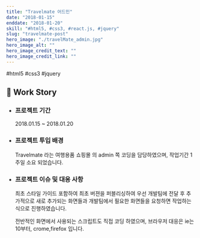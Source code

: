 ```yaml
---
title: "Travelmate 어드민"
date: "2018-01-15"
enddate: "2018-01-20"
skill: "#html5, #css3, #react.js, #jquery"
slug: "travelmate-post"
hero_image: "./travelMate_admin.jpg"
hero_image_alt: ""
hero_image_credit_text: ""
hero_image_credit_link: ""
---
```


<div className="badge-wrap">
  <span className="badge badge-html">#html5</span>
  <span className="badge badge-css">#css3</span>
  <span className="badge badge-javscript">#jquery</span>
</div>

## 🎤 Work Story

- ### 프로젝트 기간

  2018.01.15 ~ 2018.01.20

- ### 프로젝트 투입 배경

  Travelmate 라는 여행용품 쇼핑몰 의 admin 쪽 코딩을 담당하였으며, 작업기간 1주일 소요 되었습니다.

- ### 프로젝트 이슈 및 대응 사항

  최초 스타일 가이드 포함하여 최초 버젼을 퍼블리싱하여 우선 개발팀에 전달 후 추가적으로 새로 추가되는 화면들과 개발팀에서 필요한 화면들을 요청하면 작업하는 식으로 진행하였습니다.

  전반적인 화면에서 사용되는 스크립트도 직접 코딩 하였으며, 브라우저 대응은 ie는 10부터, crome,firefox 입니다.
